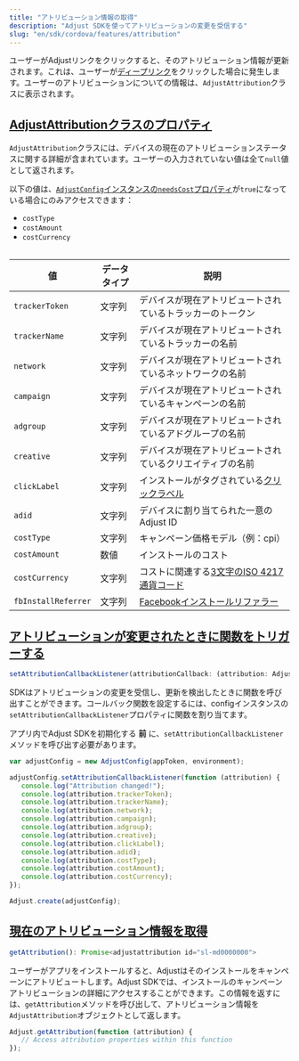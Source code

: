 ```yaml
---
title: "アトリビューション情報の取得"
description: "Adjust SDKを使ってアトリビューションの変更を受信する"
slug: "en/sdk/cordova/features/attribution"
---
```

ユーザーがAdjustリンクをクリックすると、そのアトリビューション情報が更新されます。これは、ユーザーが[ディープリンク](https://help.adjust.com/en/article/deep-links)をクリックした場合に発生します。ユーザーのアトリビューションについての情報は、`AdjustAttribution`クラスに表示されます。

[AdjustAttributionクラスのプロパティ](adjustattribution-class-properties)
----------------------------------------------------------------

`AdjustAttribution`クラスには、デバイスの現在のアトリビューションステータスに関する詳細が含まれています。ユーザーの入力されていない値は全て`null`値として返されます。
<callout type="note"> 

以下の値は、[`AdjustConfig`インスタンスの`needsCost`プロパティ](/en/sdk/cordova/configuration#enable-cost-data-sending)が`true`になっている場合にのみアクセスできます：

* `costType`
* `costAmount`
* `costCurrency`

</Callout> <table autoWidth="1,2,3"> 

|          値          | データタイプ |                                          説明                                           |
|---------------------|--------|---------------------------------------------------------------------------------------|
| `trackerToken`      | 文字列    | デバイスが現在アトリビュートされているトラッカーのトークン                                                         |
| `trackerName`       | 文字列    | デバイスが現在アトリビュートされているトラッカーの名前                                                           |
| `network`           | 文字列    | デバイスが現在アトリビュートされているネットワークの名前                                                          |
| `campaign`          | 文字列    | デバイスが現在アトリビュートされているキャンペーンの名前                                                          |
| `adgroup`           | 文字列    | デバイスが現在アトリビュートされているアドグループの名前                                                          |
| `creative`          | 文字列    | デバイスが現在アトリビュートされているクリエイティブの名前                                                         |
| `clickLabel`        | 文字列    | インストールがタグされている[クリックラベル](https://help.adjust.com/en/article/user-rewards)              |
| `adid`              | 文字列    | デバイスに割り当てられた一意のAdjust ID                                                              |
| `costType`          | 文字列    | キャンペーン価格モデル（例：cpi）                                                                    |
| `costAmount`        | 数値     | インストールのコスト                                                                            |
| `costCurrency`      | 文字列    | コストに関連する[3文字のISO 4217通貨コード](https://www.iban.com/currency-codes)                      |
| `fbInstallReferrer` | 文字列    | [Facebookインストールリファラー](https://developers.facebook.com/docs/app-ads/install-referrer/) |

</Table> 

[アトリビューションが変更されたときに関数をトリガーする](trigger-a-function-when-attribution-changes)
--------------------------------------------------------------------------

<codeblock title="メソッドシグネチャー"> 

```js
setAttributionCallbackListener(attributionCallback: (attribution: AdjustAttribution) => void)
```

</CodeBlock> 

SDKはアトリビューションの変更を受信し、更新を検出したときに関数を呼び出すことができます。コールバック関数を設定するには、configインスタンスの`setAttributionCallbackListener`プロパティに関数を割り当てます。
<callout type="important"> 

アプリ内でAdjust SDKを初期化する **前** に、`setAttributionCallbackListener`メソッドを呼び出す必要があります。
</Callout> 

```js
var adjustConfig = new AdjustConfig(appToken, environment);

adjustConfig.setAttributionCallbackListener(function (attribution) {
   console.log("Attribution changed!");
   console.log(attribution.trackerToken);
   console.log(attribution.trackerName);
   console.log(attribution.network);
   console.log(attribution.campaign);
   console.log(attribution.adgroup);
   console.log(attribution.creative);
   console.log(attribution.clickLabel);
   console.log(attribution.adid);
   console.log(attribution.costType);
   console.log(attribution.costAmount);
   console.log(attribution.costCurrency);
});

Adjust.create(adjustConfig);
```

[現在のアトリビューション情報を取得](get-current-attribution-information)
--------------------------------------------------------

<codeblock title="メソッドシグネチャー"> 

```js
getAttribution(): Promise<adjustattribution id="sl-md0000000">
```

</CodeBlock> 

ユーザーがアプリをインストールすると、Adjustはそのインストールをキャンペーンにアトリビュートします。Adjust SDKでは、インストールのキャンペーンアトリビューションの詳細にアクセスすることができます。この情報を返すには、`getAttribution`メソッドを呼び出して、アトリビューション情報を`AdjustAttribution`オブジェクトとして返します。

```js
Adjust.getAttribution(function (attribution) {
   // Access attribution properties within this function
});
```

